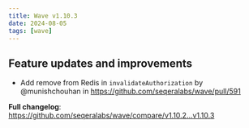 ```yaml
---
title: Wave v1.10.3
date: 2024-08-05
tags: [wave]
---
```


## Feature updates and improvements

- Add remove from Redis in `invalidateAuthorization` by @munishchouhan in https://github.com/seqeralabs/wave/pull/591

**Full changelog**: https://github.com/seqeralabs/wave/compare/v1.10.2...v1.10.3
